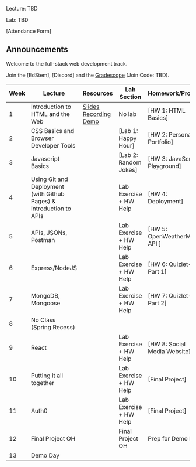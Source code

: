 Lecture: TBD

Lab: TBD

[Attendance Form]

## Announcements
Welcome to the full-stack web development track. 

Join the [EdStem], [Discord] and the [Gradescope](https://gradescope.com) (Join Code: TBD).

| Week | Lecture                                     | Resources                                                                                                                                                                                                                                     | Lab Section                           | Homework/Project                                                                |
|------|--------------------------------------------|--------------------------------------------------------------------------------------------------------------------------------------------------------------------------------------------------------------------------------------|---------------------------------------|---------------------------------------------------------------------------------|
| 1    | Introduction to HTML and the Web | [Slides](https://google.com) [Recording](https://google.com) [Demo](https://google.com)                 | No lab                                | [HW 1: HTML Basics]                                               |
| 2    | CSS Basics and Browser Developer Tools |                            | [Lab 1: Happy Hour]   | [HW 2: Personal Portfolio] |
| 3    | Javascript Basics                       |                  | [Lab 2: Random Jokes] | [HW 3: JavaScript Playground]                                     |
| 4    | Using Git and Deployment (with Github Pages) & Introduction to APIs  |                                                                                   | Lab Exercise + HW Help            | [HW 4: Deployment]                                               |
| 5    | APIs, JSONs, Postman |                                                                                                                                                                                                                                                          | Lab Exercise + HW Help            | [HW 5: OpenWeatherMap API ]                                                   |
| 6    | Express/NodeJS |                                                                                                                                                                                                                                                               | Lab Exercise + HW Help            | [HW 6: Quizlet-ish Part 1]                                                         |
| 7    | MongoDB, Mongoose |                                                                                                                                                                                                                                                               | Lab Exercise + HW Help            | [HW 7: Quizlet-ish Part 2]                                                       |
| 8    | No Class (Spring Recess)                                                                                                                                                                                                                                                        |
| 9    | React |     |  Lab Exercise + HW Help            | [HW 8: Social Media Website]                                                   |
| 10   | Putting it all together |                                                                                                                                                                                                                              | Lab Exercise + HW Help            | [Final Project]                                                            |
| 11   | Auth0 |                                                                                                                                                                                                                                                  | Lab Exercise + HW Help            | [Final Project]                                                         |                                       |                                                                                 |
| 12   | Final Project OH   |                                                                                                                                                                                                                                                              | Final Project OH                      | Prep for Demo Day                                                               |
| 13   | Demo Day                                                                                                                                                                                                                                                                         |